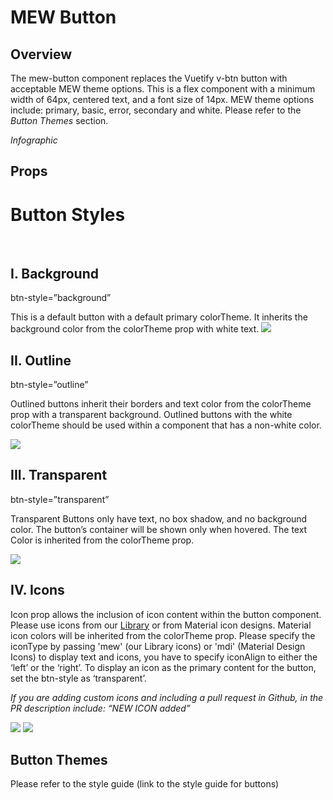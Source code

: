 
# MEW Button 

## Overview

The mew-button component replaces the Vuetify v-btn button with acceptable MEW theme options. This is a flex component with a minimum width of 64px, centered text, and a font size of 14px. 
MEW theme options include: primary, basic, error, secondary and white. 
Please refer to the *Button Themes* section.

*Infographic*


## Props
<Props of={MewButton} />

<Preview><Story id="mewbutton--background-button" /></Preview>


# Button Styles

<br/>

## I. Background

btn-style=”background”

This is a default button with a default primary colorTheme. It inherits the background color from the colorTheme prop with white text.
<img src={backgroundBtn} />

## II. Outline

btn-style=”outline”

Outlined buttons inherit their borders and text color from the colorTheme prop with a transparent background. Outlined buttons with the white colorTheme should be used within a component that has a non-white color.

<img src={outlineBtn} />

## III. Transparent
btn-style=”transparent”

Transparent Buttons only have text, no box shadow, and no background color. The button’s container will be shown only when hovered. The text Color is inherited from the colorTheme prop.

<img src={transparentBtn} />

## IV. Icons

Icon prop allows the inclusion of icon content within the button component. Please use icons from our <a href="https://myetherwallet.github.io/mew-components/?path=/story/mewicon--mew-icon">Library</a> or from Material icon designs.  Material icon colors will be inherited from the colorTheme prop. Please specify the iconType by passing 'mew' (our Library icons) or 'mdi' (Material Design Icons) to display text and icons, you have to specify iconAlign to either the ‘left’ or the ‘right’.
To display an icon as the primary content for the button, set the btn-style as ‘transparent’.

*If you are adding custom icons and including a pull request in Github, in the PR description include: “NEW ICON added”*

<img src={iconBtn} />

<img src={iconTextBtn} />

## Button Themes
Please refer to the style guide (link to the style guide for buttons)


